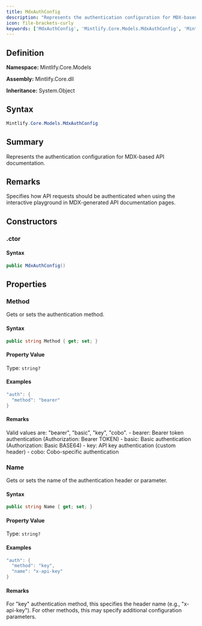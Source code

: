 ```yaml
---
title: MdxAuthConfig
description: "Represents the authentication configuration for MDX-based API documentation."
icon: file-brackets-curly
keywords: ['MdxAuthConfig', 'Mintlify.Core.Models.MdxAuthConfig', 'Mintlify.Core.Models', 'class', 'System.Object']
---
```


## Definition

**Namespace:** Mintlify.Core.Models

**Assembly:** Mintlify.Core.dll

**Inheritance:** System.Object

## Syntax

```csharp
Mintlify.Core.Models.MdxAuthConfig
```

## Summary

Represents the authentication configuration for MDX-based API documentation.

## Remarks

Specifies how API requests should be authenticated when using the interactive
            playground in MDX-generated API documentation pages.

## Constructors

### .ctor

#### Syntax

```csharp
public MdxAuthConfig()
```

## Properties

### Method

Gets or sets the authentication method.

#### Syntax

```csharp
public string Method { get; set; }
```

#### Property Value

Type: `string?`

#### Examples

```csharp
"auth": {
  "method": "bearer"
}
```

#### Remarks

Valid values are: "bearer", "basic", "key", "cobo".
            - bearer: Bearer token authentication (Authorization: Bearer TOKEN)
            - basic: Basic authentication (Authorization: Basic BASE64)
            - key: API key authentication (custom header)
            - cobo: Cobo-specific authentication

### Name

Gets or sets the name of the authentication header or parameter.

#### Syntax

```csharp
public string Name { get; set; }
```

#### Property Value

Type: `string?`

#### Examples

```csharp
"auth": {
  "method": "key",
  "name": "x-api-key"
}
```

#### Remarks

For "key" authentication method, this specifies the header name (e.g., "x-api-key").
            For other methods, this may specify additional configuration parameters.

